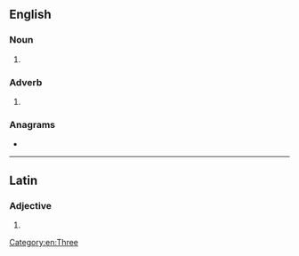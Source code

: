==English==

===Noun===
{{en-noun}}

# {{alternative spelling of|en|tricorn}}

===Adverb===
{{head|en|adverb}}

# {{alternative spelling of|en|tricorn}}

===Anagrams===
* {{anagrams|en|a=ceinorrt|Correnti|retronic}}

[[Category:en:Three]]

----

==Latin==

===Adjective===
{{la-adj-form|tricorne}}

# {{inflection of|la|tricornis||nom//acc//voc|n|s}}